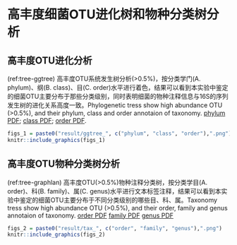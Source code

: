 
# 高丰度细菌OTU进化树和物种分类树分析 {#result-tree}

## 高丰度OTU进化分析 {#sub-result-ggtree}

(ref:tree-ggtree) 高丰度OTU系统发生树分析(>0.5%)，按分类学门(A. phylum)、纲(B. class)、目(C. order)水平进行着色，结果可以看到本实验中鉴定的细菌OTU主要分布于那些分类级别，同时表明细菌的物种注释信息与16S的序列发生树的进化关系高度一致。Phylogenetic tress show high abundance OTU (>0.5%), and their phylum, class and order annotaion of taxonomy. [phylum PDF](result/ggtree_phylum.pdf); [class PDF](result/ggtree_class.pdf); [order PDF](result/ggtree_order.pdf).

```r
figs_1 = paste0("result/ggtree_", c("phylum", "class", "order"),".png")
knitr::include_graphics(figs_1)
```


## 高丰度OTU物种分类树分析 {#sub-result-graphlan}

(ref:tree-graphlan) 高丰度OTU(>0.5%)物种注释分类树，按分类学目(A. order)、科(B. family)、属(C. genus)水平进行文本标签注释，结果可以看到本实验中鉴定的细菌OTU主要分布于不同分类级别的哪些目、科、属。Taxonomy tress show high abundance OTU (>0.5%), and their order, family and genus annotaion of taxonomy. [order PDF](result/tax_order.pdf)  [family PDF](result/tax_family.pdf)  [genus PDF](result/tax_genus.pdf)

```r
figs_2 = paste0("result/tax_", c("order", "family", "genus"),".png")
knitr::include_graphics(figs_2)
```

